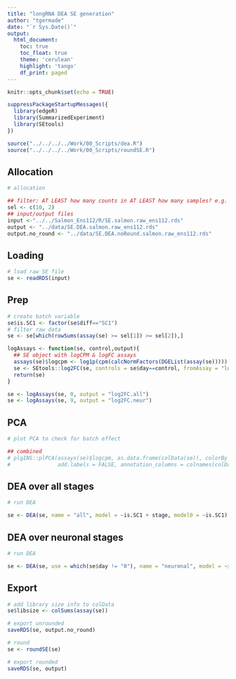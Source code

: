 ---
title: "longRNA DEA SE generation"
author: "tgermade"
date: "`r Sys.Date()`"
output:
  html_document:
    toc: true
    toc_float: true
    theme: 'cerulean'
    highlight: 'tango'
    df_print: paged
---
  
  <style>
  .main-container {
    max-width: 1500px !important;
  }
</style>
  
```{r setup, include=FALSE}
knitr::opts_chunk$set(echo = TRUE)
```

```{r libraries, warning=FALSE, message=FALSE}

suppressPackageStartupMessages({
  library(edgeR)
  library(SummarizedExperiment)
  library(SEtools)
})

source("../../../../Work/00_Scripts/dea.R")
source("../../../../Work/00_Scripts/roundSE.R")
```

## Allocation

```{r allocation}

# allocation

## filter: AT LEAST how many counts in AT LEAST how many samples? e.g. counts >= 10, samples >= 2
sel <- c(10, 2)
## input/output files
input <-"../../Salmon_Ens112/R/SE.salmon.raw_ens112.rds"
output <- "../data/SE.DEA.salmon.raw_ens112.rds"
output.no_round <- "../data/SE.DEA.noRound.salmon.raw_ens112.rds"
```

## Loading

```{r load se, warning=FALSE, message=FALSE}

# load raw SE file
se <- readRDS(input)
```

## Prep

```{r modify, message=FALSE, warning=FALSE, eval=TRUE}

# create batch variable
se$is.SC1 <- factor(se$diff=="SC1")
# filter raw data
se <- se[which(rowSums(assay(se) >= sel[1]) >= sel[2]),]
```

```{r add assays function, message=FALSE, warning=FALSE, eval=TRUE}

logAssays <- function(se, control,output){
  ## SE object with logCPM & logFC assays
  assays(se)$logcpm <- log1p(cpm(calcNormFactors(DGEList(assay(se)))))
  se <- SEtools::log2FC(se, controls = se$day==control, fromAssay = "logcpm", toAssay = output)
  return(se)
}
```

```{r add assays, message=FALSE, warning=FALSE, eval=TRUE}
se <- logAssays(se, 0, output = "log2FC.all")
se <- logAssays(se, 9, output = "log2FC.neur")
```

## PCA

```{r pca, message=FALSE, warning=FALSE, eval=TRUE}

# plot PCA to check for batch effect

## combined
# plgINS::plPCA(assays(se)$logcpm, as.data.frame(colData(se)), colorBy = "day", shapeBy = "diff",
#               add.labels = FALSE, annotation_columns = colnames(colData(se)))

```


## DEA over all stages

```{r dea all, message=FALSE, warning=FALSE, eval=TRUE}
# run DEA

se <- DEA(se, name = "all", model = ~is.SC1 + stage, model0 = ~is.SC1)
```

## DEA over neuronal stages

```{r dea neuronal, message=FALSE, warning=FALSE, eval=TRUE}
# run DEA

se <- DEA(se, use = which(se$day != "0"), name = "neuronal", model = ~is.SC1 + stage, model0 = ~is.SC1)
```



## Export

```{r add libsize info, eval=TRUE}
# add library size info to colData
se$libsize <- colSums(assay(se))
```

```{r export se no_round, eval=TRUE}
# export unrounded
saveRDS(se, output.no_round)
```

```{r export se round, message=FALSE, warning=FALSE, eval=TRUE}

# round
se <- roundSE(se)

# export rounded
saveRDS(se, output)
```




